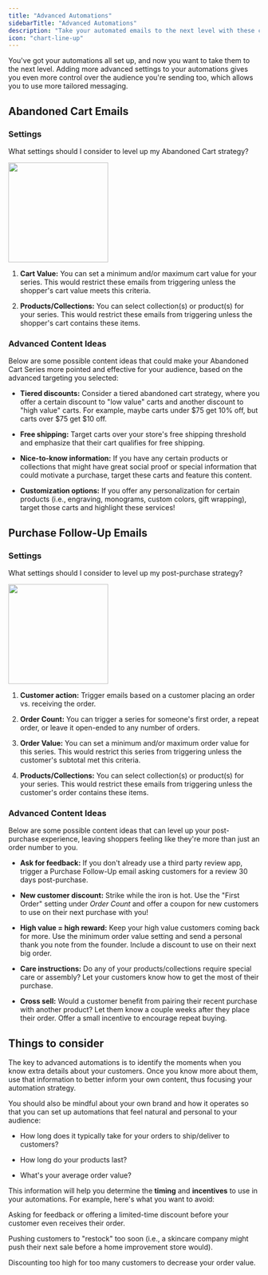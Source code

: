 ```yaml
---
title: "Advanced Automations"
sidebarTitle: "Advanced Automations"
description: "Take your automated emails to the next level with these content ideas."
icon: "chart-line-up"
---
```


You've got your automations all set up, and now you want to take them to the next level. Adding more advanced settings to your automations gives you even more control over the audience you're sending too, which allows you to use more tailored messaging.

## Abandoned Cart Emails

### Settings

What settings should I consider to level up my Abandoned Cart strategy?

<img height="200" src="/images/strategy-guides/ace-advanced-settings.png" />

1. **Cart Value:** You can set a minimum and/or maximum cart value for your series. This would restrict these emails from triggering unless the shopper's cart value meets this criteria.

2. **Products/Collections:** You can select collection(s) or product(s) for your series. This would restrict these emails from triggering unless the shopper's cart contains these items.

### Advanced Content Ideas

Below are some possible content ideas that could make your Abandoned Cart Series more pointed and effective for your audience, based on the advanced targeting you selected:

* **Tiered discounts:** Consider a tiered abandoned cart strategy, where you offer a certain discount to "low value" carts and another discount to "high value" carts. For example, maybe carts under &dollar;75 get 10% off, but carts over &dollar;75 get &dollar;10 off.

* **Free shipping:** Target carts over your store's free shipping threshold and emphasize that their cart qualifies for free shipping.

* **Nice-to-know information:** If you have any certain products or collections that might have great social proof or special information that could motivate a purchase, target these carts and feature this content.

* **Customization options:** If you offer any personalization for certain products (i.e., engraving, monograms, custom colors, gift wrapping), target those carts and highlight these services!

## Purchase Follow-Up Emails

### Settings

What settings should I consider to level up my post-purchase strategy?

<img height="200" src="/images/strategy-guides/pfu-advanced-settings.png" />

1. **Customer action:** Trigger emails based on a customer placing an order vs. receiving the order.

2. **Order Count:** You can trigger a series for someone's first order, a repeat order, or leave it open-ended to any number of orders.

3. **Order Value:** You can set a minimum and/or maximum order value for this series. This would restrict this series from triggering unless the customer's subtotal met this criteria.

4. **Products/Collections:** You can select collection(s) or product(s) for your series. This would restrict these emails from triggering unless the customer's order contains these items.

### Advanced Content Ideas

Below are some possible content ideas that can level up your post-purchase experience, leaving shoppers feeling like they're more than just an order number to you.

* **Ask for feedback:** If you don't already use a third party review app, trigger a Purchase Follow-Up email asking customers for a review 30 days post-purchase.

* **New customer discount:** Strike while the iron is hot. Use the "First Order" setting under *Order Count* and offer a coupon for new customers to use on their next purchase with you!

* **High value = high reward:** Keep your high value customers coming back for more. Use the minimum order value setting and send a personal thank you note from the founder. Include a discount to use on their next big order.

* **Care instructions:** Do any of your products/collections require special care or assembly? Let your customers know how to get the most of their purchase.

* **Cross sell:** Would a customer benefit from pairing their recent purchase with another product? Let them know a couple weeks after they place their order. Offer a small incentive to encourage repeat buying.

## Things to consider

The key to advanced automations is to identify the moments when you know extra details about your customers. Once you know more about them, use that information to better inform your own content, thus focusing your automation strategy.

You should also be mindful about your own brand and how it operates so that you can set up automations that feel natural and personal to your audience:

* How long does it typically take for your orders to ship/deliver to customers?

* How long do your products last?

* What's your average order value?

This information will help you determine the **timing** and **incentives** to use in your automations. For example, here's what you want to avoid:

<Icon icon="circle-xmark" /> Asking for feedback or offering a limited-time discount before your customer even receives their order.

<Icon icon="circle-xmark" /> Pushing customers to "restock" too soon (i.e., a skincare company might push their next sale before a home improvement store would).

<Icon icon="circle-xmark" /> Discounting too high for too many customers to decrease your order value.